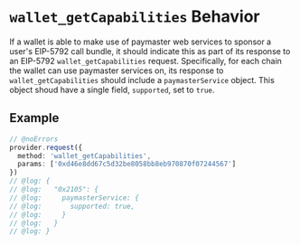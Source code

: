 # `wallet_getCapabilities` Behavior

If a wallet is able to make use of paymaster web services to sponsor a user's EIP-5792 call bundle, it should indicate this as part of its response to an EIP-5792 `wallet_getCapabilities` request. Specifically, for each chain the wallet can use paymaster services on, its response to `wallet_getCapabilities` should include a `paymasterService` object. This object shoud have a single field, `supported`, set to `true`.

## Example

```ts twoslash
// @noErrors
provider.request({
  method: 'wallet_getCapabilities',
  params: ['0xd46e8dd67c5d32be8058bb8eb970870f07244567']
})
// @log: {
// @log:   "0x2105": {
// @log:     paymasterService: {
// @log:       supported: true,
// @log:     }
// @log:   }
// @log: }
```